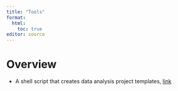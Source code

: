 ```yaml
---
title: "Tools"
format:
  html:
    toc: true
editor: source
---
```


# Overview

- A shell script that creates data analysis project templates, [link](mult-lang-proj-template.qmd)